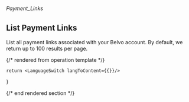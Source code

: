 ###### *Payment_Links*

## List Payment Links

List all payment links associated with your Belvo account. By default, we return up to 100 results per page.

{/* rendered from operation template */}


    return <LanguageSwitch langToContent={{}}/>
}

<Operation />

{/* end rendered section */}
